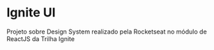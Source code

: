 
<Meta title="Home" />

# Ignite UI

Projeto sobre Design System realizado pela Rocketseat no módulo de ReactJS da Trilha Ignite